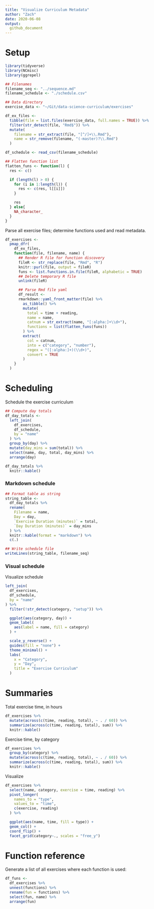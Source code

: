 ```yaml
---
title: "Visualize Curriculum Metadata"
author: "Zach"
date: 2020-06-08
output:
  github_document
---
```


# Setup
<!-- -------------------------------------------------- -->

```r
library(tidyverse)
library(NCmisc)
library(ggrepel)

## Filenames
filename_seq <- "../sequence.md"
filename_schedule <- "./schedule.csv"

## Data directory
exercise_data <- "~/Git/data-science-curriculum/exercises"

df_ex_files <-
  tibble(file = list.files(exercise_data, full.names = TRUE)) %>%
  filter(str_detect(file, "Rmd$")) %>%
  mutate(
    filename = str_extract(file, "[^/]+\\.Rmd"),
    name = str_remove(filename, "(-master)?\\.Rmd")
  )

df_schedule <- read_csv(filename_schedule)

## Flatten function list
flatten_funs <- function(l) {
  res <- c()

  if (length(l) > 0) {
    for (i in 1:length(l)) {
      res <- c(res, l[[i]])
    }

    res
  } else{
    NA_character_
  }
}
```

Parse all exercise files; determine functions used and read metadata.

```r
df_exercises <-
  pmap_dfr(
    df_ex_files,
    function(file, filename, name) {
      ## Render R file for function discovery
      fileR <- str_replace(file, "Rmd", "R")
      knitr::purl(file, output = fileR)
      funs <- list.functions.in.file(fileR, alphabetic = TRUE)
      ## Delete temporary R file
      unlink(fileR)

      ## Parse Rmd file yaml
      df_result <-
      rmarkdown::yaml_front_matter(file) %>%
        as_tibble() %>%
        mutate(
          total = time + reading,
          name = name,
          catnum = str_extract(name, "[:alpha:]+\\d+"),
          functions = list(flatten_funs(funs))
        ) %>%
        extract(
          col = catnum,
          into = c("category", "number"),
          regex = "([:alpha:]+)(\\d+)",
          convert = TRUE
        )
    }
  )
```

# Scheduling
<!-- -------------------------------------------------- -->

Schedule the exercise curriculum

```r
## Compute day totals
df_day_totals <-
  left_join(
    df_exercises,
    df_schedule,
    by = "name"
  ) %>%
  group_by(day) %>%
  mutate(day_mins = sum(total)) %>%
  select(name, day, total, day_mins) %>%
  arrange(day)

df_day_totals %>%
  knitr::kable()
```

### Markdown schedule
<!-- ------------------------- -->

```r
## Format table as string
string_table <-
  df_day_totals %>%
  rename(
    Filename = name,
    Day = day,
    `Exercise Duration (minutes)` = total,
    `Day Duration (minutes)` = day_mins
  ) %>%
  knitr::kable(format = "markdown") %>%
  c(.)

## Write schedule file
writeLines(string_table, filename_seq)
```

### Visual schedule
<!-- ------------------------- -->

Visualize schedule

```r
left_join(
  df_exercises,
  df_schedule,
  by = "name"
) %>%
  filter(!str_detect(category, "setup")) %>%

  ggplot(aes(category, day)) +
  geom_label(
    aes(label = name, fill = category)
  ) +

  scale_y_reverse() +
  guides(fill = "none") +
  theme_minimal() +
  labs(
    x = "Category",
    y = "Day",
    title = "Exercise Curriculum"
  )

```

# Summaries
<!-- -------------------------------------------------- -->

Total exercise time, in hours

```r
df_exercises %>%
  mutate(across(c(time, reading, total), ~ . / 60)) %>%
  summarize(across(c(time, reading, total), sum)) %>%
  knitr::kable()
```

Exercise time, by category

```r
df_exercises %>%
  group_by(category) %>%
  mutate(across(c(time, reading, total), ~ . / 60)) %>%
  summarize(across(c(time, reading, total), sum)) %>%
  knitr::kable()
```

Visualize

```r
df_exercises %>%
  select(name, category, exercise = time, reading) %>%
  pivot_longer(
    names_to = "type",
    values_to = "time",
    c(exercise, reading)
  ) %>%

  ggplot(aes(name, time, fill = type)) +
  geom_col() +
  coord_flip() +
  facet_grid(category~., scales = "free_y")
```

# Function reference
<!-- -------------------------------------------------- -->

Generate a list of all exercises where each function is used:

```r
df_funs <-
  df_exercises %>%
  unnest(functions) %>%
  rename(fun = functions) %>%
  select(fun, name) %>%
  arrange(fun)
```
